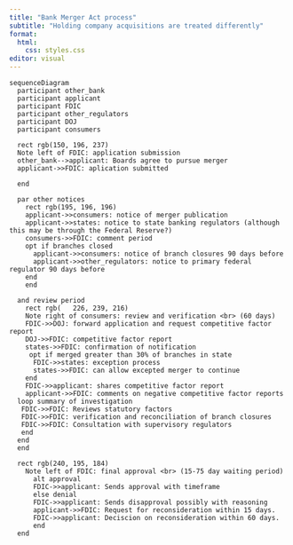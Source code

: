 ---
title: "Bank Merger Act process"
subtitle: "Holding company acquisitions are treated differently"
format:
  html:
    css: styles.css
editor: visual
---


```{mermaid}

sequenceDiagram
  participant other_bank
  participant applicant
  participant FDIC
  participant other_regulators
  participant DOJ
  participant consumers

  rect rgb(150, 196, 237)
  Note left of FDIC: application submission
  other_bank-->applicant: Boards agree to pursue merger
  applicant->>FDIC: aplication submitted

  end
  
  par other notices 
    rect rgb(195, 196, 196)
    applicant->>consumers: notice of merger publication
    applicant->>states: notice to state banking regulators (although this may be through the Federal Reserve?)
    consumers->>FDIC: comment period
    opt if branches closed 
      applicant->>consumers: notice of branch closures 90 days before
      applicant->>other_regulators: notice to primary federal regulator 90 days before
    end
    end

  and review period
    rect rgb(	226, 239, 216)
    Note right of consumers: review and verification <br> (60 days) 
    FDIC->>DOJ: forward application and request competitive factor report
    DOJ->>FDIC: competitive factor report 
    states->>FDIC: confirmation of notification
     opt if merged greater than 30% of branches in state
      FDIC->>states: exception process 
      states->>FDIC: can allow excepted merger to continue
    end
    FDIC->>applicant: shares competitive factor report
    applicant->>FDIC: comments on negative competitive factor reports 
  loop summary of investigation
   FDIC->>FDIC: Reviews statutory factors
   FDIC->>FDIC: verification and reconciliation of branch closures 
   FDIC->>FDIC: Consultation with supervisory regulators
   end
  end
  end
  
  rect rgb(240, 195, 184)
    Note left of FDIC: final approval <br> (15-75 day waiting period)
      alt approval
      FDIC->>applicant: Sends approval with timeframe
      else denial 
      FDIC->>applicant: Sends disapproval possibly with reasoning
      applicant->>FDIC: Request for reconsideration within 15 days.
      FDIC->>applicant: Deciscion on reconsideration within 60 days.
      end
  end
    
```
